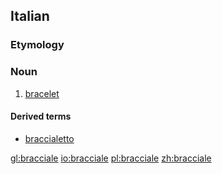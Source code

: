 ==Italian==

===Etymology===
{{suffix|braccio|ale|lang=it}}

===Noun===
{{it-noun|braccial|m|e|i}}

# [[bracelet]]

====Derived terms====
* [[braccialetto]]

[[gl:bracciale]]
[[io:bracciale]]
[[pl:bracciale]]
[[zh:bracciale]]